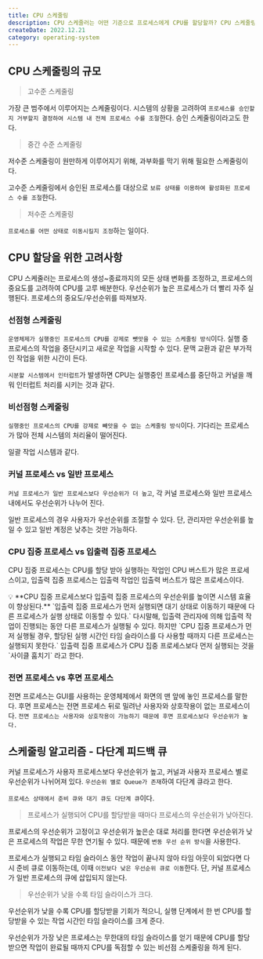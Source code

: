 ```yaml
---
title: CPU 스케줄링
description: CPU 스케줄러는 어떤 기준으로 프로세스에게 CPU를 할당할까? CPU 스케줄링 최적화와 관련된 프로세스의 우선 순위, 선점 및 다단계 피드백 큐를 살펴보자.
createDate: 2022.12.21
category: operating-system
---
```


## CPU 스케줄링의 규모

> 고수준 스케줄링

가장 큰 범주에서 이루어지는 스케줄링이다. 시스템의 상황을 고려하여 `프로세스를 승인할지 거부할지 결정하여 시스템 내 전체 프로세스 수를 조절`한다. 승인 스케줄링이라고도 한다.

> 중간 수준 스케줄링

저수준 스케줄링이 원만하게 이루어지기 위해, 과부화를 막기 위해 필요한 스케줄링이다.

고수준 스케줄링에서 승인된 프로세스를 대상으로 `보류 상태를 이용하여 활성화된 프로세스 수를 조절`한다.

> 저수준 스케줄링

`프로세스를 어떤 상태로 이동시킬지 조정`하는 일이다.

## CPU 할당을 위한 고려사항

CPU 스케줄러는 프로세스의 생성~종료까지의 모든 상태 변화를 조정하고, 프로세스의 중요도를 고려하여 CPU를 고루 배분한다. 우선순위가 높은 프로세스가 더 빨리 자주 실행된다. 프로세스의 중요도/우선순위를 따져보자.

### 선점형 스케줄링

`운영체제가 실행중인 프로세스의 CPU를 강제로 뺏앗을 수 있는 스케줄링 방식`이다. 실행 중 프로세스의 작업을 중단시키고 새로운 작업을 시작할 수 있다. 문맥 교환과 같은 부가적인 작업을 위한 시간이 든다.

`시분할 시스템에서 인터럽트`가 발생하면 CPU는 실행중인 프로세스를 중단하고 커널을 깨워 인터럽트 처리를 시키는 것과 같다.

### 비선점형 스케줄링

`실행중인 프로세스의 CPU를 강제로 빼앗을 수 없는 스케줄링 방식`이다. 기다리는 프로세스가 많아 전체 시스템의 처리율이 떨어진다.

일괄 작업 시스템과 같다.

### 커널 프로세스 vs 일반 프로세스

`커널 프로세스가 일반 프로세스보다 우선순위가 더 높고`, 각 커널 프로세스와 일반 프로세스 내에서도 우선순위가 나누어 진다.

일반 프로세스의 경우 사용자가 우선순위를 조절할 수 있다. 단, 관리자만 우선순위를 높일 수 있고 일반 계정은 낮추는 것만 가능하다.

### CPU 집중 프로세스 vs 입출력 집중 프로세스

CPU 집중 프로세스는 CPU를 할당 받아 실행하는 작업인 CPU 버스트가 많은 프로세스이고, 입출력 집중 프로세스는 입출력 작업인 입출력 버스트가 많은 프로세스이다.

<aside>
💡 **CPU 집중 프로세스보다 입출력 집중 프로세스의 우선순위를 높이면 시스템 효율이 향상된다.** 
`입출력 집중 프로세스가 먼저 실행되면 대기 상태로 이동하기 때문에 다른 프로세스가 실행 상태로 이동할 수 있다.` 다시말해, 입출력 관리자에 의해 입출력 작업이 진행되는 동안 다른 프로세스가 실행될 수 있다. 하지만 `CPU 집중 프로세스가 먼저 실행될 경우, 할당된 실행 시간인 타임 슬라이스를 다 사용할 때까지 다른 프로세스는 실행되지 못한다.` 
입출력 집중 프로세스가 CPU 집중 프로세스보다 먼저 실행되는 것을 `사이클 훔치기` 라고 한다.

</aside>

### 전면 프로세스 vs 후면 프로세스

전면 프로세스는 GUI를 사용하는 운영체제에서 화면의 맨 앞에 놓인 프로세스를 말한다. 후면 프로세스는 전면 프로세스 뒤로 밀려난 사용자와 상호작용이 없는 프로세스이다. `전면 프로세스는 사용자와 상호작용이 가능하기 때문에 후면 프로세스보다 우선순위가 높다.`

## 스케줄링 알고리즘 - 다단계 피드백 큐

커널 프로세스가 사용자 프로세스보다 우선순위가 높고, 커널과 사용자 프로세스 별로 우선순위가 나뉘어져 있다. `우선순위 별로 Queue가 존재`하여 다단계 큐라고 한다.

`프로세스 상태에서 준비 큐와 대기 큐도 다단계 큐`이다.

> 프로세스가 실행되어 CPU를 할당받을 때마다 프로세스의 우선순위가 낮아진다.

프로세스의 우선순위가 고정이고 우선순위가 높은순 대로 처리를 한다면 우선순위가 낮은 프로세스의 작업은 무한 연기될 수 있다. 때문에 `변동 우선 순위 방식`을 사용한다.

프로세스가 실행되고 타임 슬라이스 동안 작업이 끝나지 않아 타임 아웃이 되었다면 다시 준비 큐로 이동하는데, 이때 `이전보다 낮은 우선순위 큐로 이동`한다. 단, 커널 프로세스가 일반 프로세스의 큐에 삽입되지 않는다.

> 우선순위가 낮을 수록 타임 슬라이스가 크다.

우선순위가 낮을 수록 CPU를 할당받을 기회가 적으니, 실행 단계에서 한 번 CPU를 할당받을 수 있는 작업 시간인 타임 슬라이스를 크게 준다.

우선순위가 가장 낮은 프로세스는 무한대의 타임 슬라이스를 얻기 때문에 CPU를 할당받으면 작업이 완료될 때까지 CPU를 독점할 수 있는 비선점 스케줄링을 하게 된다.
